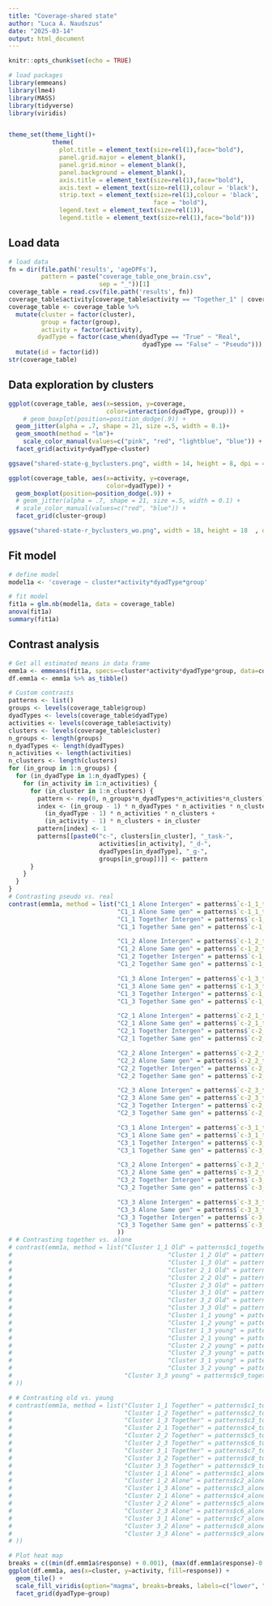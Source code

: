 ```yaml
---
title: "Coverage-shared state"
author: "Luca A. Naudszus"
date: "2025-03-14"
output: html_document
---
```


```r
knitr::opts_chunk$set(echo = TRUE)

# load packages
library(emmeans)
library(lme4)
library(MASS)
library(tidyverse)
library(viridis)


theme_set(theme_light()+
            theme(
              plot.title = element_text(size=rel(1),face="bold"),
              panel.grid.major = element_blank(),
              panel.grid.minor = element_blank(),
              panel.background = element_blank(),
              axis.title = element_text(size=rel(1),face="bold"),
              axis.text = element_text(size=rel(1),colour = 'black'),
              strip.text = element_text(size=rel(1),colour = 'black', 
                                        face = "bold"),
              legend.text = element_text(size=rel(1)),
              legend.title = element_text(size=rel(1),face="bold")))


```

## Load data

```r
# load data
fn = dir(file.path('results', 'ageDPFs'),
         pattern = paste("coverage_table_one_brain.csv", 
                         sep = "_"))[1]
coverage_table = read.csv(file.path('results', fn)) 
coverage_table$activity[coverage_table$activity == "Together_1" | coverage_table$activity == "Together_2"] = "Together"
coverage_table <- coverage_table %>%
  mutate(cluster = factor(cluster),
         group = factor(group),
         activity = factor(activity),
        dyadType = factor(case_when(dyadType == "True" ~ "Real",
                                     dyadType == "False" ~ "Pseudo"))) %>%
  mutate(id = factor(id))
str(coverage_table)
```

## Data exploration by clusters

```r
ggplot(coverage_table, aes(x=session, y=coverage,
                           color=interaction(dyadType, group))) +
    # geom_boxplot(position=position_dodge(.9)) +
  geom_jitter(alpha = .7, shape = 21, size =.5, width = 0.1)+
  geom_smooth(method = "lm")+
    scale_color_manual(values=c("pink", "red", "lightblue", "blue")) +
  facet_grid(activity+dyadType~cluster)

ggsave("shared-state-g_byclusters.png", width = 14, height = 8, dpi = 400)

ggplot(coverage_table, aes(x=activity, y=coverage,
                           color=dyadType)) +
  geom_boxplot(position=position_dodge(.9)) +
  # geom_jitter(alpha = .7, shape = 21, size =.5, width = 0.1) +
  # scale_color_manual(values=c("red", "blue")) +
  facet_grid(cluster~group)

ggsave("shared-state-r_byclusters_wo.png", width = 18, height = 18  , dpi = 400)
```



## Fit model

```r
# define model
model1a <- 'coverage ~ cluster*activity*dyadType*group'

# fit model
fit1a = glm.nb(model1a, data = coverage_table)
anova(fit1a)
summary(fit1a)
```

## Contrast analysis

```r
# Get all estimated means in data frame
emm1a <- emmeans(fit1a, specs=~cluster*activity*dyadType*group, data=coverage_table, type="response") 
df.emm1a <- emm1a %>% as_tibble()

# Custom contrasts
patterns <- list()
groups <- levels(coverage_table$group)
dyadTypes <- levels(coverage_table$dyadType)
activities <- levels(coverage_table$activity)
clusters <- levels(coverage_table$cluster)
n_groups <- length(groups)
n_dyadTypes <- length(dyadTypes)
n_activities <- length(activities)
n_clusters <- length(clusters)
for (in_group in 1:n_groups) {
  for (in_dyadType in 1:n_dyadTypes) {
    for (in_activity in 1:n_activities) {
      for (in_cluster in 1:n_clusters) {
        pattern <- rep(0, n_groups*n_dyadTypes*n_activities*n_clusters)
        index <- (in_group - 1) * n_dyadTypes * n_activities * n_clusters + 
          (in_dyadType - 1) * n_activities * n_clusters +  
          (in_activity - 1) * n_clusters + in_cluster
        pattern[index] <- 1
        patterns[[paste0("c-", clusters[in_cluster], "_task-", 
                         activities[in_activity], "_d-", 
                         dyadTypes[in_dyadType], "_g-", 
                         groups[in_group])]] <- pattern
      }
    }
  }
}
# Contrasting pseudo vs. real
contrast(emm1a, method = list("C1_1 Alone Intergen" = patterns$`c-1_1_task-Alone_d-Pseudo_g-Intergen` - patterns$`c-1_1_task-Alone_d-Real_g-Intergen`,
                              "C1_1 Alone Same gen" = patterns$`c-1_1_task-Alone_d-Pseudo_g-Same gen` - patterns$`c-1_1_task-Alone_d-Real_g-Same gen`,
                              "C1_1 Together Intergen" = patterns$`c-1_1_task-Together_d-Pseudo_g-Intergen` - patterns$`c-1_1_task-Together_d-Real_g-Intergen`,
                              "C1_1 Together Same gen" = patterns$`c-1_1_task-Together_d-Pseudo_g-Same gen` - patterns$`c-1_1_task-Together_d-Real_g-Same gen`,

                              "C1_2 Alone Intergen" = patterns$`c-1_2_task-Alone_d-Pseudo_g-Intergen` - patterns$`c-1_2_task-Alone_d-Real_g-Intergen`,
                              "C1_2 Alone Same gen" = patterns$`c-1_2_task-Alone_d-Pseudo_g-Same gen` - patterns$`c-1_2_task-Alone_d-Real_g-Same gen`,
                              "C1_2 Together Intergen" = patterns$`c-1_2_task-Together_d-Pseudo_g-Intergen` - patterns$`c-1_2_task-Together_d-Real_g-Intergen`,
                              "C1_2 Together Same gen" = patterns$`c-1_2_task-Together_d-Pseudo_g-Same gen` - patterns$`c-1_2_task-Together_d-Real_g-Same gen`,

                              "C1_3 Alone Intergen" = patterns$`c-1_3_task-Alone_d-Pseudo_g-Intergen` - patterns$`c-1_3_task-Alone_d-Real_g-Intergen`,
                              "C1_3 Alone Same gen" = patterns$`c-1_3_task-Alone_d-Pseudo_g-Same gen` - patterns$`c-1_3_task-Alone_d-Real_g-Same gen`,
                              "C1_3 Together Intergen" = patterns$`c-1_3_task-Together_d-Pseudo_g-Intergen` - patterns$`c-1_3_task-Together_d-Real_g-Intergen`,
                              "C1_3 Together Same gen" = patterns$`c-1_3_task-Together_d-Pseudo_g-Same gen` - patterns$`c-1_3_task-Together_d-Real_g-Same gen`,

                              "C2_1 Alone Intergen" = patterns$`c-2_1_task-Alone_d-Pseudo_g-Intergen` - patterns$`c-2_1_task-Alone_d-Real_g-Intergen`,
                              "C2_1 Alone Same gen" = patterns$`c-2_1_task-Alone_d-Pseudo_g-Same gen` - patterns$`c-2_1_task-Alone_d-Real_g-Same gen`,
                              "C2_1 Together Intergen" = patterns$`c-2_1_task-Together_d-Pseudo_g-Intergen` - patterns$`c-2_1_task-Together_d-Real_g-Intergen`,
                              "C2_1 Together Same gen" = patterns$`c-2_1_task-Together_d-Pseudo_g-Same gen` - patterns$`c-2_1_task-Together_d-Real_g-Same gen`,

                              "C2_2 Alone Intergen" = patterns$`c-2_2_task-Alone_d-Pseudo_g-Intergen` - patterns$`c-2_2_task-Alone_d-Real_g-Intergen`,
                              "C2_2 Alone Same gen" = patterns$`c-2_2_task-Alone_d-Pseudo_g-Same gen` - patterns$`c-2_2_task-Alone_d-Real_g-Same gen`,
                              "C2_2 Together Intergen" = patterns$`c-2_2_task-Together_d-Pseudo_g-Intergen` - patterns$`c-2_2_task-Together_d-Real_g-Intergen`,
                              "C2_2 Together Same gen" = patterns$`c-2_2_task-Together_d-Pseudo_g-Same gen` - patterns$`c-2_2_task-Together_d-Real_g-Same gen`,

                              "C2_3 Alone Intergen" = patterns$`c-2_3_task-Alone_d-Pseudo_g-Intergen` - patterns$`c-2_3_task-Alone_d-Real_g-Intergen`,
                              "C2_3 Alone Same gen" = patterns$`c-2_3_task-Alone_d-Pseudo_g-Same gen` - patterns$`c-2_3_task-Alone_d-Real_g-Same gen`,
                              "C2_3 Together Intergen" = patterns$`c-2_3_task-Together_d-Pseudo_g-Intergen` - patterns$`c-2_3_task-Together_d-Real_g-Intergen`,
                              "C2_3 Together Same gen" = patterns$`c-2_3_task-Together_d-Pseudo_g-Same gen` - patterns$`c-2_3_task-Together_d-Real_g-Same gen`,

                              "C3_1 Alone Intergen" = patterns$`c-3_1_task-Alone_d-Pseudo_g-Intergen` - patterns$`c-3_1_task-Alone_d-Real_g-Intergen`,
                              "C3_1 Alone Same gen" = patterns$`c-3_1_task-Alone_d-Pseudo_g-Same gen` - patterns$`c-3_1_task-Alone_d-Real_g-Same gen`,
                              "C3_1 Together Intergen" = patterns$`c-3_1_task-Together_d-Pseudo_g-Intergen` - patterns$`c-3_1_task-Together_d-Real_g-Intergen`,
                              "C3_1 Together Same gen" = patterns$`c-3_1_task-Together_d-Pseudo_g-Same gen` - patterns$`c-3_1_task-Together_d-Real_g-Same gen`,

                              "C3_2 Alone Intergen" = patterns$`c-3_2_task-Alone_d-Pseudo_g-Intergen` - patterns$`c-3_2_task-Alone_d-Real_g-Intergen`,
                              "C3_2 Alone Same gen" = patterns$`c-3_2_task-Alone_d-Pseudo_g-Same gen` - patterns$`c-3_2_task-Alone_d-Real_g-Same gen`,
                              "C3_2 Together Intergen" = patterns$`c-3_2_task-Together_d-Pseudo_g-Intergen` - patterns$`c-3_2_task-Together_d-Real_g-Intergen`,
                              "C3_2 Together Same gen" = patterns$`c-3_2_task-Together_d-Pseudo_g-Same gen` - patterns$`c-3_2_task-Together_d-Real_g-Same gen`,

                              "C3_3 Alone Intergen" = patterns$`c-3_3_task-Alone_d-Pseudo_g-Intergen` - patterns$`c-3_3_task-Alone_d-Real_g-Intergen`,
                              "C3_3 Alone Same gen" = patterns$`c-3_3_task-Alone_d-Pseudo_g-Same gen` - patterns$`c-3_3_task-Alone_d-Real_g-Same gen`,
                              "C3_3 Together Intergen" = patterns$`c-3_3_task-Together_d-Pseudo_g-Intergen` - patterns$`c-3_3_task-Together_d-Real_g-Intergen`,
                              "C3_3 Together Same gen" = patterns$`c-3_3_task-Together_d-Pseudo_g-Same gen` - patterns$`c-3_3_task-Together_d-Real_g-Same gen`
                              ))
# # Contrasting together vs. alone
# contrast(emm1a, method = list("Cluster 1_1 Old" = patterns$c1_together_old - patterns$c1_alone_old, 
#                                           "Cluster 1_2 Old" = patterns$c2_together_old - patterns$c2_alone_old,
#                                           "Cluster 1_3 Old" = patterns$c3_together_old - patterns$c3_alone_old,
#                                           "Cluster 2_1 Old" = patterns$c4_together_old - patterns$c4_alone_old,
#                                           "Cluster 2_2 Old" = patterns$c5_together_old - patterns$c5_alone_old,
#                                           "Cluster 2_3 Old" = patterns$c6_together_old - patterns$c6_alone_old,
#                                           "Cluster 3_1 Old" = patterns$c7_together_old - patterns$c7_alone_old,
#                                           "Cluster 3_2 Old" = patterns$c8_together_old - patterns$c8_alone_old,
#                                           "Cluster 3_3 Old" = patterns$c9_together_old - patterns$c9_alone_old,
#                                           "Cluster 1_1 young" = patterns$c1_together_young - patterns$c1_alone_young, 
#                                           "Cluster 1_2 young" = patterns$c2_together_young - patterns$c2_alone_young,
#                                           "Cluster 1_3 young" = patterns$c3_together_young - patterns$c3_alone_young,
#                                           "Cluster 2_1 young" = patterns$c4_together_young - patterns$c4_alone_young,
#                                           "Cluster 2_2 young" = patterns$c5_together_young - patterns$c5_alone_young,
#                                           "Cluster 2_3 young" = patterns$c6_together_young - patterns$c6_alone_young,
#                                           "Cluster 3_1 young" = patterns$c7_together_young - patterns$c7_alone_young,
#                                           "Cluster 3_2 young" = patterns$c8_together_young - patterns$c8_alone_young,
#                               "Cluster 3_3 young" = patterns$c9_together_young - patterns$c9_alone_young
# ))

# # Contrasting old vs. young
# contrast(emm1a, method = list("Cluster 1_1 Together" = patterns$c1_together_old - patterns$c1_together_young, 
#                               "Cluster 1_2 Together" = patterns$c2_together_old - patterns$c2_together_young, 
#                               "Cluster 1_3 Together" = patterns$c3_together_old - patterns$c3_together_young, 
#                               "Cluster 2_1 Together" = patterns$c4_together_old - patterns$c4_together_young,
#                               "Cluster 2_2 Together" = patterns$c5_together_old - patterns$c5_together_young, 
#                               "Cluster 2_3 Together" = patterns$c6_together_old - patterns$c6_together_young, 
#                               "Cluster 3_1 Together" = patterns$c7_together_old - patterns$c7_together_young, 
#                               "Cluster 3_2 Together" = patterns$c8_together_old - patterns$c8_together_young,
#                               "Cluster 3_3 Together" = patterns$c9_together_old - patterns$c9_together_young, 
#                               "Cluster 1_1 Alone" = patterns$c1_alone_old - patterns$c1_alone_young, 
#                               "Cluster 1_2 Alone" = patterns$c2_alone_old - patterns$c2_alone_young, 
#                               "Cluster 1_3 Alone" = patterns$c3_alone_old - patterns$c3_alone_young, 
#                               "Cluster 2_1 Alone" = patterns$c4_alone_old - patterns$c4_alone_young,
#                               "Cluster 2_2 Alone" = patterns$c5_alone_old - patterns$c5_alone_young, 
#                               "Cluster 2_3 Alone" = patterns$c6_alone_old - patterns$c6_alone_young, 
#                               "Cluster 3_1 Alone" = patterns$c7_alone_old - patterns$c7_alone_young, 
#                               "Cluster 3_2 Alone" = patterns$c8_alone_old - patterns$c8_alone_young,
#                               "Cluster 3_3 Alone" = patterns$c9_alone_old - patterns$c9_alone_young
# ))

# Plot heat map
breaks = c((min(df.emm1a$response) + 0.001), (max(df.emm1a$response)-0.001))
ggplot(df.emm1a, aes(x=cluster, y=activity, fill=response)) + 
  geom_tile() + 
  scale_fill_viridis(option="magma", breaks=breaks, labels=c("lower", "higher")) + 
  facet_grid(dyadType~group)
```
